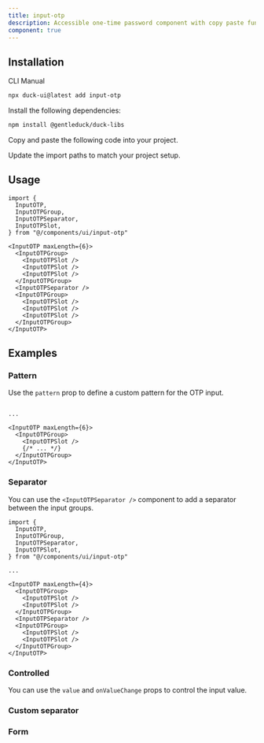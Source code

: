 ```yaml
---
title: input-otp 
description: Accessible one-time password component with copy paste functionality.
component: true
---
```


<ComponentPreview name="input-otp-1" description="An 6 digits input OTP." />

## Installation

<Tabs defaultValue="cli">

<TabsList>
  <TabsTrigger value="cli">CLI</TabsTrigger>
  <TabsTrigger value="manual">Manual</TabsTrigger>
</TabsList>
<TabsContent value="cli">

```bash
npx duck-ui@latest add input-otp
```

</TabsContent>

<TabsContent value="manual">

<Steps>

<Step>Install the following dependencies:</Step>

```bash
npm install @gentleduck/duck-libs 
```

<Step>Copy and paste the following code into your project.</Step>

<ComponentSource name="input-otp" />

<Step>Update the import paths to match your project setup.</Step>

</Steps>

</TabsContent>

</Tabs>

## Usage

```tsx showLineNumbers
import {
  InputOTP,
  InputOTPGroup,
  InputOTPSeparator,
  InputOTPSlot,
} from "@/components/ui/input-otp"
```

```tsx showLineNumbers
<InputOTP maxLength={6}>
  <InputOTPGroup>
    <InputOTPSlot />
    <InputOTPSlot />
    <InputOTPSlot />
  </InputOTPGroup>
  <InputOTPSeparator />
  <InputOTPGroup>
    <InputOTPSlot />
    <InputOTPSlot />
    <InputOTPSlot />
  </InputOTPGroup>
</InputOTP>
```

## Examples

### Pattern

Use the `pattern` prop to define a custom pattern for the OTP input.

<ComponentPreview
  name="input-otp-2"
  description="An input OTP with alphanumeric pattern."
/>

```tsx showLineNumbers {1,7}

...

<InputOTP maxLength={6}>
  <InputOTPGroup>
    <InputOTPSlot />
    {/* ... */}
  </InputOTPGroup>
</InputOTP>
```

### Separator

You can use the `<InputOTPSeparator />` component to add a separator between the input groups.

<ComponentPreview
  name="input-otp-3"
  description="An input OTP with custom separator."
/>

```tsx showLineNumbers {4,15}
import {
  InputOTP,
  InputOTPGroup,
  InputOTPSeparator,
  InputOTPSlot,
} from "@/components/ui/input-otp"

...

<InputOTP maxLength={4}>
  <InputOTPGroup>
    <InputOTPSlot />
    <InputOTPSlot />
  </InputOTPGroup>
  <InputOTPSeparator />
  <InputOTPGroup>
    <InputOTPSlot />
    <InputOTPSlot />
  </InputOTPGroup>
</InputOTP>
```

### Controlled

You can use the `value` and `onValueChange` props to control the input value.

<ComponentPreview name="input-otp-4" />

### Custom separator 

<ComponentPreview name="input-otp-5" />

### Form

<ComponentPreview name="input-otp-6" />
